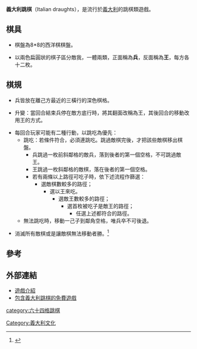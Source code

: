 '''義大利跳棋'''（Italian draughts），是流行於[[義大利|義大利]]的跳棋類遊戲。
    
==棋具==

*棋盤為8*8的西洋棋棋盤。

*以兩色扁圓狀的棋子區分敵我，一體兩類，正面稱為'''兵'''，反面稱為'''王'''，每方各十二枚。

==棋規==

*兵皆放在離己方最近的三橫行的深色棋格。

*升變：當回合結束兵停在敵方底行時，將其翻面改稱為王，其後回合的移動改用王的方式。

*每回合玩家可能有二種行動，以跳吃為優先：
**跳吃：若條件符合，必須連跳吃。跳過敵棋完後，才把該些敵棋移出棋盤。
***兵跳過一枚前斜鄰格的敵兵，落到後者的第一個空格，不可跳過敵王。
***王跳過一枚斜鄰格的敵棋，落在後者的第一個空格。
***若有兩條以上路徑可吃子時，依下述流程作篩選：
****選敵棋數較多的路徑；
*****選以王來吃。
******選敵王數較多的路徑；
*******選首枚被吃子是敵王的路徑；
********任選上述都符合的路徑。
**無法跳吃時，移動一己子到鄰角空格，唯兵卒不可後退。

*消滅所有敵棋或是讓敵棋無法移動者勝。<ref>{{Cite web |url=http://www.mindsports.nl/index.php/arena/draughts/498-dama-italian-draughts |title=Dama (Italian Draughts) |accessdate=2012-02-07 |archive-date=2016-03-04 |archive-url=https://web.archive.org/web/20160304201128/http://www.mindsports.nl/index.php/arena/draughts/498-dama-italian-draughts |dead-url=no }}</ref>

==參考==
<div class="references-small">
<references/>
</div>

==外部連結==

*[https://web.archive.org/web/20081121104451/http://www.checkerschest.com/checkers-games/italian-checkers.htm 遊戲介紹]
*[http://www.checkersland.com/download/checkersland.exe 包含義大利跳棋的免費遊戲] {{Wayback|url=http://www.checkersland.com/download/checkersland.exe |date=20110912071053 }}

[[category:六十四格跳棋|category:六十四格跳棋]]
[[Category:義大利文化|Category:義大利文化]]